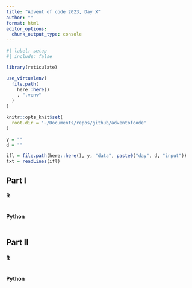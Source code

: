 ```yaml
---
title: "Advent of code 2023, Day X"
author: ""
format: html
editor_options: 
  chunk_output_type: console
---
```


```r
#| label: setup
#| include: false

library(reticulate)

use_virtualenv(
  file.path(
    here::here()
    , ".venv"
  )
)

knitr::opts_knit$set(
  root.dir = '~/Documents/repos/github/adventofcode'
)

y = ""
d = ""

ifl = file.path(here::here(), y, "data", paste0("day", d, "input"))
txt = readLines(ifl)
```


::: {.panel-tabset}

## Part I

::: {.panel-tabset}

#### R

```r
```

#### Python

```python
```

:::


## Part II


::: {.panel-tabset}

#### R

```r
```

#### Python

```python
```

:::

:::
